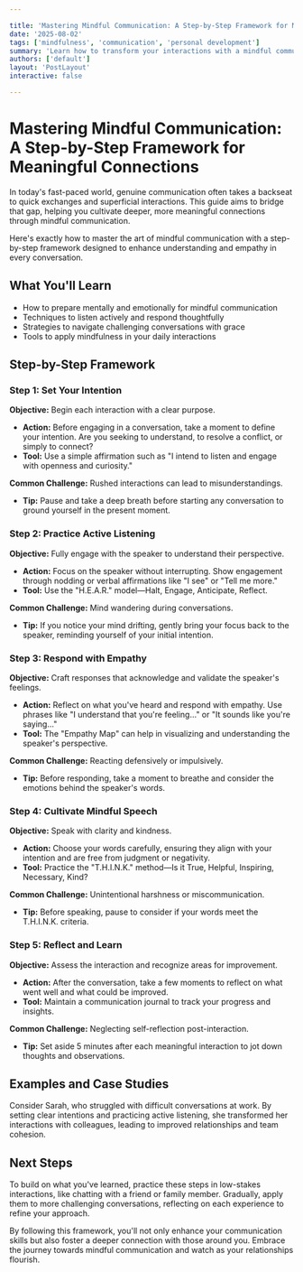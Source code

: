 ```yaml
---

title: 'Mastering Mindful Communication: A Step-by-Step Framework for Meaningful Connections'
date: '2025-08-02'
tags: ['mindfulness', 'communication', 'personal development']
summary: 'Learn how to transform your interactions with a mindful communication framework designed to foster deeper connections and understanding.'
authors: ['default']
layout: 'PostLayout'
interactive: false

---
```


# Mastering Mindful Communication: A Step-by-Step Framework for Meaningful Connections

In today's fast-paced world, genuine communication often takes a backseat to quick exchanges and superficial interactions. This guide aims to bridge that gap, helping you cultivate deeper, more meaningful connections through mindful communication.

Here's exactly how to master the art of mindful communication with a step-by-step framework designed to enhance understanding and empathy in every conversation.

## What You'll Learn

- How to prepare mentally and emotionally for mindful communication
- Techniques to listen actively and respond thoughtfully
- Strategies to navigate challenging conversations with grace
- Tools to apply mindfulness in your daily interactions

## Step-by-Step Framework

### Step 1: Set Your Intention

**Objective:** Begin each interaction with a clear purpose.

- **Action:** Before engaging in a conversation, take a moment to define your intention. Are you seeking to understand, to resolve a conflict, or simply to connect?
- **Tool:** Use a simple affirmation such as "I intend to listen and engage with openness and curiosity."

**Common Challenge:** Rushed interactions can lead to misunderstandings.
- **Tip:** Pause and take a deep breath before starting any conversation to ground yourself in the present moment.

### Step 2: Practice Active Listening

**Objective:** Fully engage with the speaker to understand their perspective.

- **Action:** Focus on the speaker without interrupting. Show engagement through nodding or verbal affirmations like "I see" or "Tell me more."
- **Tool:** Use the "H.E.A.R." model—Halt, Engage, Anticipate, Reflect.

**Common Challenge:** Mind wandering during conversations.
- **Tip:** If you notice your mind drifting, gently bring your focus back to the speaker, reminding yourself of your initial intention.

### Step 3: Respond with Empathy

**Objective:** Craft responses that acknowledge and validate the speaker's feelings.

- **Action:** Reflect on what you've heard and respond with empathy. Use phrases like "I understand that you're feeling..." or "It sounds like you're saying..."
- **Tool:** The "Empathy Map" can help in visualizing and understanding the speaker's perspective.

**Common Challenge:** Reacting defensively or impulsively.
- **Tip:** Before responding, take a moment to breathe and consider the emotions behind the speaker's words.

### Step 4: Cultivate Mindful Speech

**Objective:** Speak with clarity and kindness.

- **Action:** Choose your words carefully, ensuring they align with your intention and are free from judgment or negativity.
- **Tool:** Practice the "T.H.I.N.K." method—Is it True, Helpful, Inspiring, Necessary, Kind?

**Common Challenge:** Unintentional harshness or miscommunication.
- **Tip:** Before speaking, pause to consider if your words meet the T.H.I.N.K. criteria.

### Step 5: Reflect and Learn

**Objective:** Assess the interaction and recognize areas for improvement.

- **Action:** After the conversation, take a few moments to reflect on what went well and what could be improved.
- **Tool:** Maintain a communication journal to track your progress and insights.

**Common Challenge:** Neglecting self-reflection post-interaction.
- **Tip:** Set aside 5 minutes after each meaningful interaction to jot down thoughts and observations.

## Examples and Case Studies

Consider Sarah, who struggled with difficult conversations at work. By setting clear intentions and practicing active listening, she transformed her interactions with colleagues, leading to improved relationships and team cohesion.

## Next Steps

To build on what you've learned, practice these steps in low-stakes interactions, like chatting with a friend or family member. Gradually, apply them to more challenging conversations, reflecting on each experience to refine your approach.

By following this framework, you'll not only enhance your communication skills but also foster a deeper connection with those around you. Embrace the journey towards mindful communication and watch as your relationships flourish.